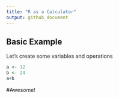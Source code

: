 ```yaml
---
title: "R as a Calculator"
output: github_document
---
```


## Basic Example
Let's create some variables and operations 

```r
a <- 12
b <- 24
a+b
```

#Awesome!